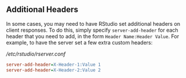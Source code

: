 ## Additional Headers

In some cases, you may need to have RStudio set additional headers on client responses. To do this, simply specify `server-add-header` for each header that you need to add, in the form `Header Name:Header Value`. For example, to have the server set a few extra custom headers:

*/etc/rstudio/rserver.conf*

```ini
server-add-header=X-Header-1:Value 1
server-add-header=X-Header-2:Value 2
```

